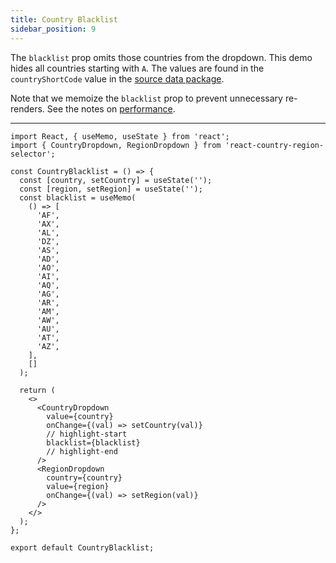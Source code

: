 ```yaml
---
title: Country Blacklist
sidebar_position: 9
---
```



The `blacklist` prop omits those countries from the dropdown. This demo hides all countries starting with `A`.
The values are found in the `countryShortCode` value in the [source data package](https://github.com/country-regions/country-region-data/blob/master/data.json).

Note that we memoize the `blacklist` prop to prevent unnecessary re-renders. See the notes on [performance](../../advanced/performance).

<CountryBlacklist />

---

```tsx
import React, { useMemo, useState } from 'react';
import { CountryDropdown, RegionDropdown } from 'react-country-region-selector';

const CountryBlacklist = () => {
  const [country, setCountry] = useState('');
  const [region, setRegion] = useState('');
  const blacklist = useMemo(
    () => [
      'AF',
      'AX',
      'AL',
      'DZ',
      'AS',
      'AD',
      'AO',
      'AI',
      'AQ',
      'AG',
      'AR',
      'AM',
      'AW',
      'AU',
      'AT',
      'AZ',
    ],
    []
  );

  return (
    <>
      <CountryDropdown
        value={country}
        onChange={(val) => setCountry(val)}
        // highlight-start
        blacklist={blacklist}
        // highlight-end
      />
      <RegionDropdown
        country={country}
        value={region}
        onChange={(val) => setRegion(val)}
      />
    </>
  );
};

export default CountryBlacklist;
```
